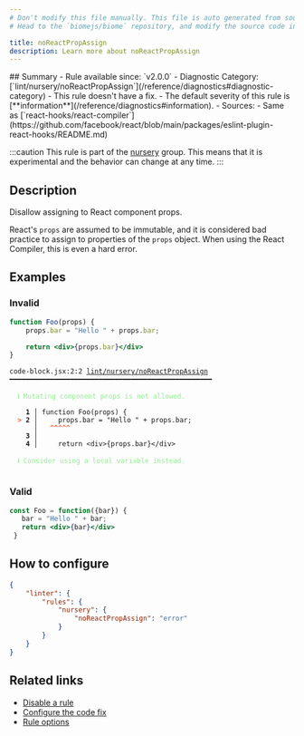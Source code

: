 ```yaml
---
# Don't modify this file manually. This file is auto generated from source, and you will lose your changes next time the website is built.
# Head to the `biomejs/biome` repository, and modify the source code in there.

title: noReactPropAssign
description: Learn more about noReactPropAssign
---
```


<Tabs>
<TabItem label="JSX and TSX" icon="seti:javascript">
## Summary
- Rule available since: `v2.0.0`
- Diagnostic Category: [`lint/nursery/noReactPropAssign`](/reference/diagnostics#diagnostic-category)
- This rule doesn't have a fix.
- The default severity of this rule is [**information**](/reference/diagnostics#information).
- Sources: 
  - Same as [`react-hooks/react-compiler`](https://github.com/facebook/react/blob/main/packages/eslint-plugin-react-hooks/README.md)

:::caution
This rule is part of the [nursery](/linter/#nursery) group. This means that it is experimental and the behavior can change at any time.
:::
## Description
Disallow assigning to React component props.

React's `props` are assumed to be immutable, and it is considered bad
practice to assign to properties of the `props` object. When using the
React Compiler, this is even a hard error.

## Examples

### Invalid

```jsx
function Foo(props) {
	props.bar = "Hello " + props.bar;

	return <div>{props.bar}</div>
}
```

<pre class="language-text"><code class="language-text">code-block.jsx:2:2 <a href="https://biomejs.dev/linter/rules/no-react-prop-assign">lint/nursery/noReactPropAssign</a> ━━━━━━━━━━━━━━━━━━━━━━━━━━━━━━━━━━━━━━━━━━━━━━━━━━<br /><br />  <strong><span style="color: lightgreen;">ℹ</span></strong> <span style="color: lightgreen;">Mutating component props is not allowed.</span><br />  <br />    <strong>1 │ </strong>function Foo(props) &#123;<br />  <strong><span style="color: Tomato;">&gt;</span></strong> <strong>2 │ </strong>	props.bar = &quot;Hello &quot; + props.bar;<br />   <strong>   │ </strong>	<strong><span style="color: Tomato;">^</span></strong><strong><span style="color: Tomato;">^</span></strong><strong><span style="color: Tomato;">^</span></strong><strong><span style="color: Tomato;">^</span></strong><strong><span style="color: Tomato;">^</span></strong><br />    <strong>3 │ </strong><br />    <strong>4 │ </strong>	return &lt;div&gt;&#123;props.bar&#125;&lt;/div&gt;<br />  <br />  <strong><span style="color: lightgreen;">ℹ</span></strong> <span style="color: lightgreen;">Consider using a local variable instead.</span><br />  <br /></code></pre>

### Valid

```jsx
const Foo = function({bar}) {
   bar = "Hello " + bar;
   return <div>{bar}</div>
 }
```

## How to configure
```json title="biome.json"
{
	"linter": {
		"rules": {
			"nursery": {
				"noReactPropAssign": "error"
			}
		}
	}
}

```
## Related links

- [Disable a rule](/linter/#disable-a-rule)
- [Configure the code fix](/linter#configure-the-code-fix)
- [Rule options](/linter/#rule-options)

</TabItem>
</Tabs>

